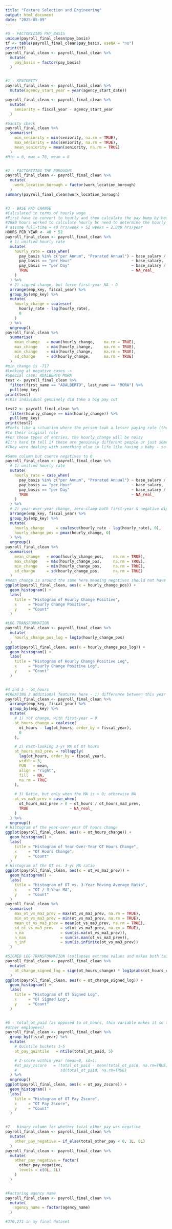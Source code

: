 ```yaml
---
title: "Feature Selection and Engineering"
output: html_document
date: "2025-05-09"
---
```


```r
#0 - FACTORIZING PAY_BASIS
unique(payroll_final_clean$pay_basis)
tf <- table(payroll_final_clean$pay_basis, useNA = "no")
print(tf)
payroll_final_clean <- payroll_final_clean %>%
  mutate(
    pay_basis = factor(pay_basis)
  )


#1 - SENIORITY
payroll_final_clean <- payroll_final_clean %>%
  mutate(agency_start_year = year(agency_start_date))

payroll_final_clean <- payroll_final_clean %>%
  mutate(
    seniority = fiscal_year - agency_start_year
  )

#Sanity check
payroll_final_clean %>% 
  summarise(
    min_seniority = min(seniority, na.rm = TRUE),
    max_seniority = max(seniority, na.rm = TRUE),
    mean_seniority = mean(seniority, na.rm = TRUE)
  )
#Min = 0, max = 70, mean = 8


#2 - FACTORIZING THE BOROUGHS
payroll_final_clean <- payroll_final_clean %>%
  mutate(
    work_location_borough = factor(work_location_borough)
  )
summary(payroll_final_clean$work_location_borough)


#3 - BASE PAY CHANGE 
#Calculated in terms of hourly wage
#First have to convert to hourly and then calculate the pay bump by hour - standardized assumption of
#2080 hours worked to calculate hourly bc need to determine the hourly wage they are OFFERED
# assume full-time ≈ 40 hrs/week × 52 weeks = 2,080 hrs/year
HOURS_PER_YEAR <- 40 * 52
payroll_final_clean <- payroll_final_clean %>%
  # 1) unified hourly rate
  mutate(
    hourly_rate = case_when(
      pay_basis %in% c("per Annum", "Prorated Annual") ~ base_salary / HOURS_PER_YEAR,
      pay_basis == "per Hour"                          ~ base_salary,
      pay_basis == "per Day"                           ~ base_salary / 24,
      TRUE                                             ~ NA_real_
    )
  ) %>%
  # 2) signed change, but force first‐year NA → 0
  arrange(emp_key, fiscal_year) %>%
  group_by(emp_key) %>%
  mutate(
    hourly_change = coalesce(
      hourly_rate - lag(hourly_rate),
      0
    )
  ) %>%
  ungroup()
payroll_final_clean %>%
  summarise(
    mean_change   = mean(hourly_change,    na.rm = TRUE),
    max_change    = max(hourly_change,     na.rm = TRUE),
    min_change    = min(hourly_change,     na.rm = TRUE),
    sd_change     = sd(hourly_change,      na.rm = TRUE)
  )
#min_change is -71? 
#Looking at negative cases ->
#Special case: ADALBERTO MORA
test <- payroll_final_clean %>%
  filter(first_name == "ADALBERTO", last_name == "MORA") %>%
  pull(emp_key)
print(test)
#This individual genuinely did take a big pay cut 

test2 <- payroll_final_clean %>%
  filter(hourly_change == min(hourly_change)) %>%
  pull(emp_key)
print(test2)
#Feels like a situation where the person took a lesser paying role (their agency-start-date also changed) and then eventually returned
#to their original role
#For these types of entries, the hourly_change will be noisy
#It's hard to tell if these are genuinely different people or just someone who wanted to take a lesser role while
#They were dealing with something else in life like having a baby - so don't separate out as negative, instead COERCE INTO 0

#Same column but coerce negatives to 0
payroll_final_clean <- payroll_final_clean %>%
  # 1) unified hourly rate
  mutate(
    hourly_rate = case_when(
      pay_basis %in% c("per Annum", "Prorated Annual") ~ base_salary / HOURS_PER_YEAR,
      pay_basis == "per Hour"                          ~ base_salary,
      pay_basis == "per Day"                           ~ base_salary / 24,
      TRUE                                             ~ NA_real_
    )
  ) %>%
  # 2) year‐over‐year change, zero‐clamp both first‐year & negative dips
  arrange(emp_key, fiscal_year) %>%
  group_by(emp_key) %>%
  mutate(
    hourly_change     = coalesce(hourly_rate - lag(hourly_rate), 0),
    hourly_change_pos = pmax(hourly_change, 0)
  ) %>%
  ungroup()
payroll_final_clean %>%
  summarise(
    mean_change   = mean(hourly_change_pos,    na.rm = TRUE),
    max_change    = max(hourly_change_pos,     na.rm = TRUE),
    min_change    = min(hourly_change_pos,     na.rm = TRUE),
    sd_change     = sd(hourly_change_pos,      na.rm = TRUE)
  )
#mean_change is around the same here meaning negatives should not have too much of an effect in the non pos version 
ggplot(payroll_final_clean, aes(x = hourly_change_pos)) +
  geom_histogram() +
  labs(
    title = "Histogram of Hourly Change Positive",
    x     = "Hourly Change Positive",
    y     = "Count"
  )

#LOG TRANSFORMATION
payroll_final_clean <- payroll_final_clean %>%
  mutate(
    hourly_change_pos_log = log1p(hourly_change_pos)
  )
ggplot(payroll_final_clean, aes(x = hourly_change_pos_log)) +
  geom_histogram() +
  labs(
    title = "Histogram of Hourly Change Positive Log",
    x     = "Hourly Change Positive Log",
    y     = "Count"
  )


#4 and 5 - ot_hours
#CREATING 2 additional features here - 1) difference between this year's ot_hours and last year's ot_hours 2) ratio between this year's ot_hours and 3 year MA of the LAST 3 years (did not end up using this second feature)
payroll_final_clean <- payroll_final_clean %>%
  arrange(emp_key, fiscal_year) %>%
  group_by(emp_key) %>%
  mutate(
    # 1) YoY change, with first‐year → 0
    ot_hours_change = coalesce(
      ot_hours - lag(ot_hours, order_by = fiscal_year),
      0
    ),

    # 2) Past‐looking 3-yr MA of OT hours
    ot_hours_ma3_prev = rollapply(
      lag(ot_hours, order_by = fiscal_year),
      width = 3,
      FUN   = mean,
      align = "right",
      fill  = NA,
      na.rm = TRUE
    ),

    # 3) Ratio, but only when the MA is > 0; otherwise NA
    ot_vs_ma3_prev = case_when(
      ot_hours_ma3_prev > 0 ~ ot_hours / ot_hours_ma3_prev,
      TRUE                  ~ NA_real_
    )
  ) %>%
  ungroup()
# Histogram of the year-over-year OT hours change
ggplot(payroll_final_clean, aes(x = ot_hours_change)) +
  geom_histogram() +
  labs(
    title = "Histogram of Year-Over-Year OT Hours Change",
    x     = "OT Hours Change",
    y     = "Count"
  )
# Histogram of the OT vs. 3-yr MA ratio
ggplot(payroll_final_clean, aes(x = ot_vs_ma3_prev)) +
  geom_histogram() +
  labs(
    title = "Histogram of OT vs. 3-Year Moving Average Ratio",
    x     = "OT / 3-Year MA",
    y     = "Count"
  )
payroll_final_clean %>%
  summarise(
    max_ot_vs_ma3_prev = max(ot_vs_ma3_prev, na.rm = TRUE),
    min_ot_vs_ma3_prev = min(ot_vs_ma3_prev, na.rm = TRUE),
    mean_ot_vs_ma3_prev = mean(ot_vs_ma3_prev, na.rm = TRUE),
    sd_ot_vs_ma3_prev   = sd(ot_vs_ma3_prev, na.rm = TRUE),
    n_na                = sum(is.na(ot_vs_ma3_prev)),
    n_nan               = sum(is.nan(ot_vs_ma3_prev)),
    n_inf               = sum(is.infinite(ot_vs_ma3_prev))
  )

#SIGNED LOG TRANSFORMATION (collapses extreme values and makes both tails more symmetric)
payroll_final_clean <- payroll_final_clean %>%
  mutate(
    ot_change_signed_log = sign(ot_hours_change) * log1p(abs(ot_hours_change))
  )
ggplot(payroll_final_clean, aes(x = ot_change_signed_log)) +
  geom_histogram() +
  labs(
    title = "Histogram of OT Signed Log",
    x     = "OT Signed Log",
    y     = "Count"
  )


#6 - total_ot_paid (as opposed to ot_hours, this variable makes it so the model can understand how much overtime an employee works relative to 
#other employees)
payroll_final_clean <- payroll_final_clean %>%
  group_by(fiscal_year) %>%
  mutate(
    # Quintile buckets 1–5
    ot_pay_quintile   = ntile(total_ot_paid, 5)

    # Z-score within year (mean=0, sd=1)
    #ot_pay_zscore   = (total_ot_paid - mean(total_ot_paid, na.rm=TRUE)) / 
    #                   sd(total_ot_paid, na.rm=TRUE)
  ) %>%
  ungroup()
ggplot(payroll_final_clean, aes(x = ot_pay_zscore)) +
  geom_histogram() +
  labs(
    title = "Histogram of OT Pay Zscore",
    x     = "OT Pay Zscore",
    y     = "Count"
  )


#7 - binary column for whether total_other_pay was negative
payroll_final_clean <- payroll_final_clean %>%
  mutate(
    other_pay_negative = if_else(total_other_pay < 0, 1L, 0L)
  )
payroll_final_clean <- payroll_final_clean %>%
  mutate(
    other_pay_negative = factor(
      other_pay_negative,
      levels = c(0L, 1L)
    )
  )


#Factoring agency name
payroll_final_clean <- payroll_final_clean %>%
  mutate(
    agency_name = factor(agency_name)
  )

#370,271 in my final dataset
```

